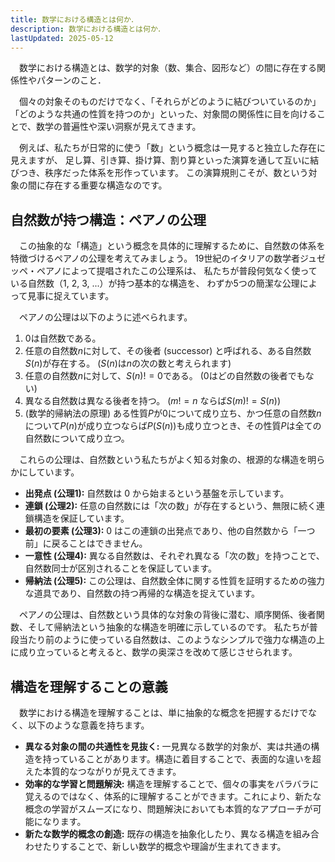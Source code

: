 ```yaml
---
title: 数学における構造とは何か．
description: 数学における構造とは何か．
lastUpdated: 2025-05-12
---
```


<ImageWithCaption
	src={image_01}
	alt="数学における構造をAIで生成した画像"	
	width="420"
	height="210"
	caption=""
	/>

<Card title="数学における構造">
　数学における構造とは、数学的対象（数、集合、図形など）の間に存在する関係性やパターンのこと．
</Card>

　個々の対象そのものだけでなく、「それらがどのように結びついているのか」「どのような共通の性質を持つのか」といった、対象間の関係性に目を向けることで、数学の普遍性や深い洞察が見えてきます。

　例えば、私たちが日常的に使う「数」という概念は一見すると独立した存在に見えますが、
足し算、引き算、掛け算、割り算といった演算を通して互いに結びつき、秩序だった体系を形作っています。
この演算規則こそが、数という対象の間に存在する重要な構造なのです。

## 自然数が持つ構造：ペアノの公理
　この抽象的な「構造」という概念を具体的に理解するために、自然数の体系を特徴づけるペアノの公理を考えてみましょう。
19世紀のイタリアの数学者ジュゼッペ・ペアノによって提唱されたこの公理系は、
私たちが普段何気なく使っている自然数（1, 2, 3, ...）が持つ基本的な構造を、
わずか5つの簡潔な公理によって見事に捉えています。

　ペアノの公理は以下のように述べられます。
1. $0$は自然数である。
1. 任意の自然数$n$に対して、その後者 (successor) と呼ばれる、ある自然数$S(n)$が存在する。 ($S(n)$は$n$の次の数と考えられます)
1. 任意の自然数$n$に対して、$S(n) != 0$である。 ($0$はどの自然数の後者でもない)
1. 異なる自然数は異なる後者を持つ。 ($m != n$ ならば$S(m) != S(n)$)
1. (数学的帰納法の原理) ある性質$P$が$0$について成り立ち、かつ任意の自然数$n$について$P(n)$が成り立つならば$P(S(n))$も成り立つとき、その性質$P$は全ての自然数について成り立つ。

　これらの公理は、自然数という私たちがよく知る対象の、根源的な構造を明らかにしています。

- **出発点 (公理1):** 自然数は 0 から始まるという基盤を示しています。
- **連鎖 (公理2):** 任意の自然数には「次の数」が存在するという、無限に続く連鎖構造を保証しています。
- **最初の要素 (公理3):** 0 はこの連鎖の出発点であり、他の自然数から「一つ前」に戻ることはできません。
- **一意性 (公理4):** 異なる自然数は、それぞれ異なる「次の数」を持つことで、自然数同士が区別されることを保証しています。
- **帰納法 (公理5):** この公理は、自然数全体に関する性質を証明するための強力な道具であり、自然数の持つ再帰的な構造を捉えています。

　ペアノの公理は、自然数という具体的な対象の背後に潜む、順序関係、後者関数、そして帰納法という抽象的な構造を明確に示しているのです。
私たちが普段当たり前のように使っている自然数は、このようなシンプルで強力な構造の上に成り立っていると考えると、数学の奥深さを改めて感じさせられます。

## 構造を理解することの意義
　数学における構造を理解することは、単に抽象的な概念を把握するだけでなく、以下のような意義を持ちます。
- **異なる対象の間の共通性を見抜く:** 一見異なる数学的対象が、実は共通の構造を持っていることがあります。構造に着目することで、表面的な違いを超えた本質的なつながりが見えてきます。
- **効率的な学習と問題解決:** 構造を理解することで、個々の事実をバラバラに覚えるのではなく、体系的に理解することができます。これにより、新たな概念の学習がスムーズになり、問題解決においても本質的なアプローチが可能になります。
- **新たな数学的概念の創造:** 既存の構造を抽象化したり、異なる構造を組み合わせたりすることで、新しい数学的概念や理論が生まれてきます。